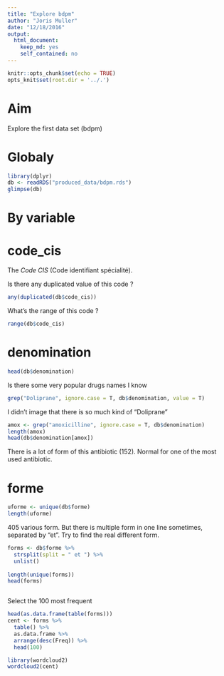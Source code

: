 ```yaml
---
title: "Explore bdpm"
author: "Joris Muller"
date: "12/18/2016"
output: 
  html_document: 
    keep_md: yes
    self_contained: no
---
```


```r
knitr::opts_chunk$set(echo = TRUE)
opts_knit$set(root.dir = '../.')
```

# Aim

Explore the first data set (bdpm)

# Globaly

```r
library(dplyr)
db <- readRDS("produced_data/bdpm.rds")
glimpse(db)
```

# By variable

# code_cis

The *Code CIS* (Code identifiant spécialité).

Is there any duplicated value of this code ?

```r
any(duplicated(db$code_cis))
```

What's the range of this code ?

```r
range(db$code_cis)
```

# denomination

```r
head(db$denomination)
```

Is there some very popular drugs names I know

```r
grep("Doliprane", ignore.case = T, db$denomination, value = T)
```

I didn't image that there is so much kind of "Doliprane"

```r
amox <- grep("amoxicilline", ignore.case = T, db$denomination)
length(amox)
head(db$denomination[amox])
```

There is a lot of form of this antibiotic (152). Normal for one of the most used antibiotic.

# forme

```r
uforme <- unique(db$forme)
length(uforme)
```


405 various form. But there is multiple form in one line sometimes, separated by "et". Try to find the real different form.

```r
forms <- db$forme %>%
  strsplit(split = " et ") %>%
  unlist() 
  
length(unique(forms))  
head(forms)



```

Select the 100 most frequent

```r
head(as.data.frame(table(forms)))
cent <- forms %>%
  table() %>%
  as.data.frame %>%
  arrange(desc(Freq)) %>%
  head(100)
```


```r
library(wordcloud2)
wordcloud2(cent)
```

